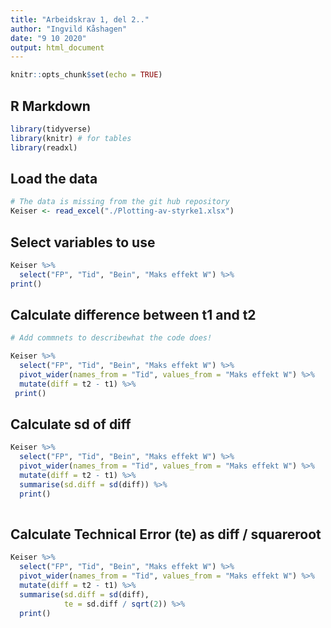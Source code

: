 ```yaml
---
title: "Arbeidskrav 1, del 2.."
author: "Ingvild Kåshagen"
date: "9 10 2020"
output: html_document
---
```


```r
knitr::opts_chunk$set(echo = TRUE)
```

## R Markdown

```r

library(tidyverse)
library(knitr) # for tables
library(readxl)
```


## Load the data


```r
# The data is missing from the git hub repository
Keiser <- read_excel("./Plotting-av-styrke1.xlsx")

```

## Select variables to use


```r
Keiser %>%
  select("FP", "Tid", "Bein", "Maks effekt W") %>%
print()
```
## Calculate difference between t1 and t2

```r

# Add commnets to describewhat the code does!

Keiser %>%
  select("FP", "Tid", "Bein", "Maks effekt W") %>%
  pivot_wider(names_from = "Tid", values_from = "Maks effekt W") %>%
  mutate(diff = t2 - t1) %>%
 print()


```
## Calculate sd of diff

```r

Keiser %>%
  select("FP", "Tid", "Bein", "Maks effekt W") %>%
  pivot_wider(names_from = "Tid", values_from = "Maks effekt W") %>%
  mutate(diff = t2 - t1) %>%
  summarise(sd.diff = sd(diff)) %>%
  print()
  


```
## Calculate Technical Error (te) as diff / squareroot

```r
Keiser %>%
  select("FP", "Tid", "Bein", "Maks effekt W") %>%
  pivot_wider(names_from = "Tid", values_from = "Maks effekt W") %>%
  mutate(diff = t2 - t1) %>%
  summarise(sd.diff = sd(diff),
            te = sd.diff / sqrt(2)) %>%
  print()

```